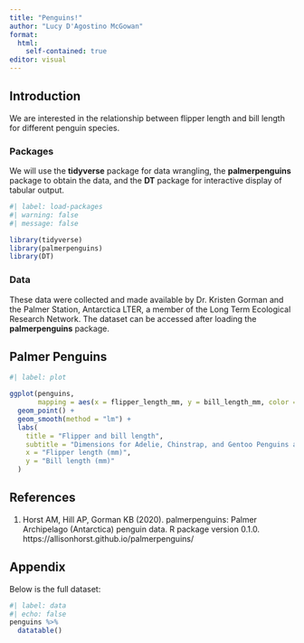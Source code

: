 ```yaml
---
title: "Penguins!"
author: "Lucy D'Agostino McGowan"
format: 
  html:
    self-contained: true
editor: visual
---
```


## Introduction

We are interested in the relationship between flipper length and bill length for different penguin species.

### Packages

We will use the **tidyverse** package for data wrangling, the **palmerpenguins** package to obtain the data, and the **DT** package for interactive display of tabular output.

```r
#| label: load-packages
#| warning: false
#| message: false

library(tidyverse)
library(palmerpenguins)
library(DT)
```

### Data

These data were collected and made available by Dr. Kristen Gorman and the Palmer Station, Antarctica LTER, a member of the Long Term Ecological Research Network. The dataset can be accessed after loading the **palmerpenguins** package.

## Palmer Penguins

```r
#| label: plot

ggplot(penguins, 
       mapping = aes(x = flipper_length_mm, y = bill_length_mm, color = species)) +
  geom_point() +
  geom_smooth(method = "lm") +
  labs(
    title = "Flipper and bill length",
    subtitle = "Dimensions for Adelie, Chinstrap, and Gentoo Penguins at Palmer Station LTER",
    x = "Flipper length (mm)",
    y = "Bill length (mm)"
  )
```

## References

1.  Horst AM, Hill AP, Gorman KB (2020). palmerpenguins: Palmer Archipelago (Antarctica) penguin data. R package version 0.1.0. https://allisonhorst.github.io/palmerpenguins/

## Appendix

Below is the full dataset:

```r
#| label: data
#| echo: false
penguins %>% 
  datatable()
```
